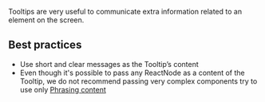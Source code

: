 Tooltips are very useful to communicate extra information related to an element on the screen.

## Best practices

- Use short and clear messages as the Tooltip’s content
- Even though it's possible to pass any ReactNode as a content of the Tooltip,
  we do not recommend passing very complex components try to use only [Phrasing content](https://developer.mozilla.org/en-US/docs/Web/Guide/HTML/Content_categories#Phrasing_content)
